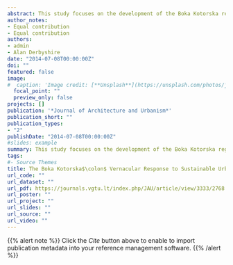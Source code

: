 ```yaml
---
abstract: This study focuses on the development of the Boka Kotorska region of Montenegro. As such it attempts to analyse the viability of sustainable development in the region and considers the role of vernacular architecture and ecology as contributory factors. The development of the tourist industry within Montenegro is a key element within the overall strategy for economic growth. This has obvious implications for the urban development of the case study area as uncontrolled deregulated expansion threatens the future viability of attempts to create genuine environmentally sensitive planning policies. Accordingly, this study raises and discusses many of the issues faced by stakeholders in implementing innovative spatial and architectural development.
author_notes:
- Equal contribution
- Equal contribution
authors:
- admin
- Alan Derbyshire
date: "2014-07-08T00:00:00Z"
doi: ""
featured: false
image:
#  caption: 'Image credit: [**Unsplash**](https://unsplash.com/photos/jdD8gXaTZsc)'
  focal_point: ""
  preview_only: false
projects: []
publication: '*Journal of Architecture and Urbanism*'
publication_short: ""
publication_types:
- "2"
publishDate: "2014-07-08T00:00:00Z"
#slides: example
summary: This study focuses on the development of the Boka Kotorska region of Montenegro. As such it attempts to analyse the viability of sustainable development in the region and considers the role of vernacular architecture and ecology as contributory factors.
tags:
#- Source Themes
title: The Boka Kotorska$\colon$ Vernacular Response to Sustainable Urban Environments.
url_code: ""
url_dataset: ""
url_pdf: https://journals.vgtu.lt/index.php/JAU/article/view/3333/2768
url_poster: ""
url_project: ""
url_slides: ""
url_source: ""
url_video: ""
---
```


{{% alert note %}}
Click the *Cite* button above to enable to import publication metadata into your reference management software.
{{% /alert %}}


